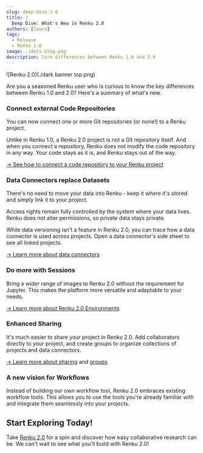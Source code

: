 ```yaml
---
slug: deep-dive-2-0
title: |
  Deep Dive: What's New in Renku 2.0
authors: [laura]
tags:
  - Release
  - Renku 2.0
image: ./dots-blog.png
description: Core differences between Renku 1.0 and 2.0
---
```


![Renku 2.0](./dark banner top.png)

Are you a seasoned Renku user who is curious to know the key differences between Renku 1.0 and 2.0?
Here's a summary of what's new.

<!-- truncate -->

### Connect external Code Repositories

You can now connect one or more Git repositories (or none!) to a Renku project.

Unlike in Renku 1.0, a Renku 2.0 project is not a Git repository itself. And when you connect a
repository, Renku does not modify the code repository in any way. Your code stays as it is, and
Renku stays out of the way.

[→ See how to connect a code repository to your Renku
project](https://www.notion.so/Code-repository-2bbc38797efe4ed1b5f6be16fd95b82e?pvs=21)

### Data Connectors replace Datasets

There's no need to move your data into Renku - keep it where it's stored and simply link it to your
project.

Access rights remain fully controlled by the system where your data lives. Renku does not alter
permissions, so private data stays private.

While data versioning isn't a feature in Renku 2.0, you can trace how a data connector is used
across projects. Open a data connector's side sheet to see all linked projects.

[→ Learn more about data
connectors](https://www.notion.so/Data-connector-3ae1e46fdb094cc48516a104457e5633?pvs=21)

### Do more with Sessions

Bring a wider range of images to Renku 2.0 without the requirement for Jupyter. This makes the
platform more versatile and adaptable to your needs.

[→ Learn more about Renku 2.0
Environments](https://www.notion.so/Environment-338f0b4e5fe04437a36dfa620a126304?pvs=21)

### Enhanced Sharing

It's much easier to share your project in Renku 2.0. Add collaborators directly to your project, and
create groups to organize collections of projects and data connectors.

[→ Learn more about
sharing](https://www.notion.so/How-to-add-people-to-a-project-9026ada14bd7446cbd6a0a638a7eb5d1?pvs=21)
and [groups](https://www.notion.so/How-to-create-a-group-d704bacc38b644c19470a223b2b320cb?pvs=21)

### A new vision for Workflows

Instead of building our own workflow tool, Renku 2.0 embraces existing workflow tools. This allows
you to use the tools you're already familiar with and integrate them seamlessly into your projects.

## Start Exploring Today!

Take [Renku 2.0](https://renkulab.io) for a spin and discover how easy collaborative research can
be. We can't wait to see what you'll build with Renku 2.0!
